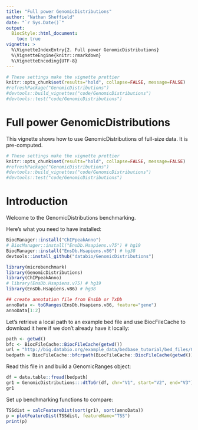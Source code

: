 ```yaml
---
title: "Full power GenomicDistributions"
author: "Nathan Sheffield"
date: "`r Sys.Date()`"
output: 
  BiocStyle::html_document:
    toc: true
vignette: >
  %\VignetteIndexEntry{2. Full power GenomicDistributions}
  %\VignetteEngine{knitr::rmarkdown}
  %\VignetteEncoding{UTF-8}
---
```


```r
# These settings make the vignette prettier
knitr::opts_chunk$set(results="hold", collapse=FALSE, message=FALSE)
#refreshPackage("GenomicDistributions")
#devtools::build_vignettes("code/GenomicDistributions")
#devtools::test("code/GenomicDistributions")
```

# Full power GenomicDistributions

This vignette shows how to use GenomicDistributions of full-size data. It is pre-computed. 

```r
# These settings make the vignette prettier
knitr::opts_chunk$set(results="hold", collapse=FALSE, message=FALSE)
#refreshPackage("GenomicDistributions")
#devtools::build_vignettes("code/GenomicDistributions")
#devtools::test("code/GenomicDistributions")
```

# Introduction

Welcome to the GenomicDistributions benchmarking.

Here's what you need to have installed:

```r
BiocManager::install("ChIPpeakAnno")
# BiocManager::install("EnsDb.Hsapiens.v75") # hg19
BiocManager::install("EnsDb.Hsapiens.v86") # hg38
devtools::install_github("databio/GenomicDistributions")
```


```r
library(microbenchmark)
library(GenomicDistributions)
library(ChIPpeakAnno)
# library(EnsDb.Hsapiens.v75) # hg19
library(EnsDb.Hsapiens.v86) # hg38

## create annotation file from EnsDb or TxDb
annoData <- toGRanges(EnsDb.Hsapiens.v86, feature="gene")
annoData[1:2]
```

Let's retrieve a local path to an example bed file and use BiocFileCache to download it here if we don't already have it locally:

```r
path <- getwd()
bfc <- BiocFileCache::BiocFileCache(getwd())
url = "http://big.databio.org/example_data/bedbase_tutorial/bed_files/GSM2423312_ENCFF155HVK_peaks_GRCh38.bed.gz"
bedpath = BiocFileCache::bfcrpath(BiocFileCache::BiocFileCache(getwd()), url)
```

Read this file in and build a GenomicRanges object:

```r
df = data.table::fread(bedpath)
gr1 = GenomicDistributions:::dtToGr(df, chr="V1", start="V2", end="V3")
gr1
```

Set up benchmarking functions to compare:

```r
TSSdist = calcFeatureDist(sort(gr1), sort(annoData))
p = plotFeatureDist(TSSdist, featureName="TSS")
print(p)
```
